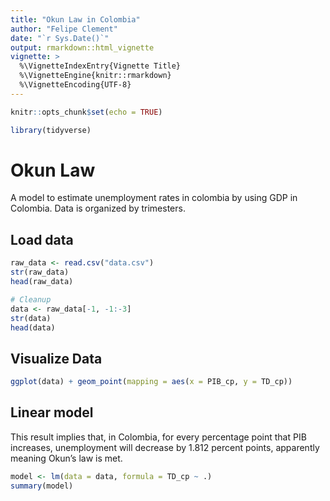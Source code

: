 ```yaml
---
title: "Okun Law in Colombia"
author: "Felipe Clement"
date: "`r Sys.Date()`"
output: rmarkdown::html_vignette
vignette: >
  %\VignetteIndexEntry{Vignette Title}
  %\VignetteEngine{knitr::rmarkdown}
  %\VignetteEncoding{UTF-8}
---
```


```r
knitr::opts_chunk$set(echo = TRUE)
```

```r
library(tidyverse)
```

# Okun Law

A model to estimate unemployment rates in colombia by using GDP in Colombia. Data is organized by trimesters.

## Load data
```r
raw_data <- read.csv("data.csv")
str(raw_data)
head(raw_data)

# Cleanup
data <- raw_data[-1, -1:-3]
str(data)
head(data)
```

## Visualize Data
```r
ggplot(data) + geom_point(mapping = aes(x = PIB_cp, y = TD_cp))
```

## Linear model
This result implies that, in Colombia, for every percentage point that PIB increases, unemployment will decrease by 1.812 percent points, apparently meaning Okun's law is met.
```r
model <- lm(data = data, formula = TD_cp ~ .)
summary(model)
```

